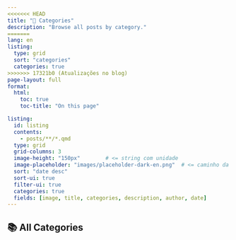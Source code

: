 ```yaml
---
<<<<<<< HEAD
title: "📂 Categories"
description: "Browse all posts by category."
=======
lang: en
listing:
  type: grid
  sort: "categories"
  categories: true
>>>>>>> 17321b0 (Atualizações no blog)
page-layout: full
format:
  html:
    toc: true
    toc-title: "On this page"

listing:
  id: listing
  contents:
    - posts/**/*.qmd
  type: grid
  grid-columns: 3
  image-height: "150px"        # <= string com unidade
  image-placeholder: "images/placeholder-dark-en.png"  # <= caminho da imagem fallback
  sort: "date desc"
  sort-ui: true
  filter-ui: true
  categories: true
  fields: [image, title, categories, description, author, date]
---
```


## 📚 All Categories

